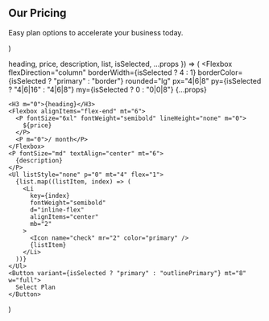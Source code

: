   <Section py="8|12|16|24" {...props}>
    <Container>
      <Flexbox flexDirection="column" textAlign="center">
        <H2 m="0">Our Pricing</H2>
        <P fontSize="xl|2xl" mt="2" textAlign="center">
          Easy plan options to accelerate your business today.
        </P>
      </Flexbox>
      <Grid col="1|2" mt="4|6|8" gap="4|6|0">
        <PricingItem
          heading="Basic"
          description="For individuals, just getting started"
          price="399"
          list={[
            "weekly video lessons",
            "weekly assignments",
            "weekly accountability check-ins",
          ]}
          roundedRight="null|null|none"
          borderRight="null|null|none"
        />
        <PricingItem
          heading="Plus"
          description="For larger businesses with advanced administration tools"
          price="499"
          list={[
             "weekly video lessons",
            "weekly assignments",
            "weekly accountability check-ins",
            "Monthly One on One with Bobby",
          ]}
          isSelected
        />
      </Grid>
    </Container>
  </Section>
)

  heading,
  price,
  description,
  list,
  isSelected,
  ...props
}) => (
  <Flexbox
    flexDirection="column"
    borderWidth={isSelected ? 4 : 1}
    borderColor={isSelected ? "primary" : "border"}
    rounded="lg"
    px="4|6|8"
    py={isSelected ? "4|6|16" : "4|6|8"}
    my={isSelected ? 0 : "0|0|8"}
    {...props}
  >
    <H3 m="0">{heading}</H3>
    <Flexbox alignItems="flex-end" mt="6">
      <P fontSize="6xl" fontWeight="semibold" lineHeight="none" m="0">
        ${price}
      </P>
      <P m="0">/ month</P>
    </Flexbox>
    <P fontSize="md" textAlign="center" mt="6">
      {description}
    </P>
    <Ul listStyle="none" p="0" mt="4" flex="1">
      {list.map((listItem, index) => (
        <Li
          key={index}
          fontWeight="semibold"
          d="inline-flex"
          alignItems="center"
          mb="2"
        >
          <Icon name="check" mr="2" color="primary" />
          {listItem}
        </Li>
      ))}
    </Ul>
    <Button variant={isSelected ? "primary" : "outlinePrimary"} mt="8" w="full">
      Select Plan
    </Button>
  </Flexbox>
)